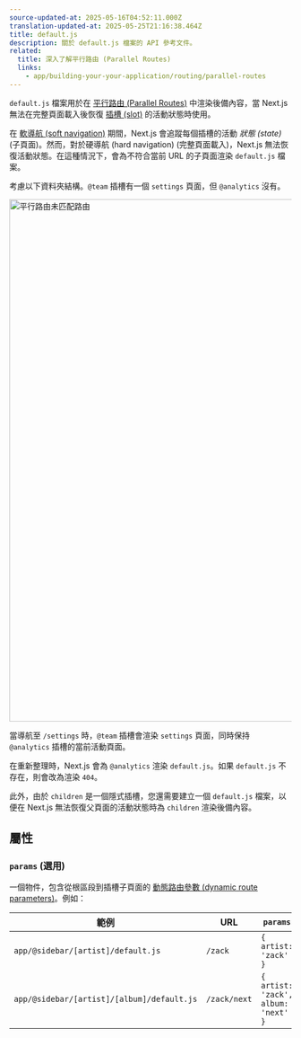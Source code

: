 ```yaml
---
source-updated-at: 2025-05-16T04:52:11.000Z
translation-updated-at: 2025-05-25T21:16:38.464Z
title: default.js
description: 關於 default.js 檔案的 API 參考文件。
related:
  title: 深入了解平行路由 (Parallel Routes)
  links:
    - app/building-your-your-application/routing/parallel-routes
---
```


`default.js` 檔案用於在 [平行路由 (Parallel Routes)](/docs/app/building-your-application/routing/parallel-routes) 中渲染後備內容，當 Next.js 無法在完整頁面載入後恢復 [插槽 (slot)](/docs/app/building-your-application/routing/parallel-routes#slots) 的活動狀態時使用。

在 [軟導航 (soft navigation)](/docs/app/building-your-application/routing/linking-and-navigating#5-soft-navigation) 期間，Next.js 會追蹤每個插槽的活動 _狀態 (state)_ (子頁面)。然而，對於硬導航 (hard navigation) (完整頁面載入)，Next.js 無法恢復活動狀態。在這種情況下，會為不符合當前 URL 的子頁面渲染 `default.js` 檔案。

考慮以下資料夾結構。`@team` 插槽有一個 `settings` 頁面，但 `@analytics` 沒有。

<Image
  alt="平行路由未匹配路由"
  srcLight="/docs/light/parallel-routes-unmatched-routes.png"
  srcDark="/docs/dark/parallel-routes-unmatched-routes.png"
  width="1600"
  height="930"
/>

當導航至 `/settings` 時，`@team` 插槽會渲染 `settings` 頁面，同時保持 `@analytics` 插槽的當前活動頁面。

在重新整理時，Next.js 會為 `@analytics` 渲染 `default.js`。如果 `default.js` 不存在，則會改為渲染 `404`。

此外，由於 `children` 是一個隱式插槽，您還需要建立一個 `default.js` 檔案，以便在 Next.js 無法恢復父頁面的活動狀態時為 `children` 渲染後備內容。

## 屬性

### `params` (選用)

一個物件，包含從根區段到插槽子頁面的 [動態路由參數 (dynamic route parameters)](/docs/app/building-your-application/routing/dynamic-routes)。例如：

| 範例                                    | URL          | `params`                            |
| -------------------------------------- | ------------ | ----------------------------------- |
| `app/@sidebar/[artist]/default.js`     | `/zack`      | `{ artist: 'zack' }`                |
| `app/@sidebar/[artist]/[album]/default.js` | `/zack/next` | `{ artist: 'zack', album: 'next' }` |